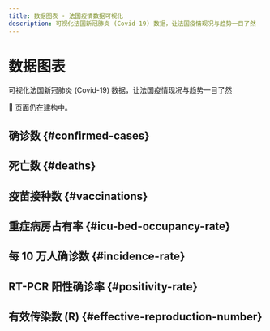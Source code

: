 ```yaml
---
title: 数据图表 - 法国疫情数据可视化
description: 可视化法国新冠肺炎 (Covid-19) 数据，让法国疫情现况与趋势一目了然
---
```



<h1 className="pages--h1">数据图表</h1>

<p className="subtitle">可视化法国新冠肺炎 (Covid-19) 数据，让法国疫情现况与趋势一目了然</p>

<div className="comment--translc_gray">🚧 页面仍在建构中。</div>

## 确诊数 {#confirmed-cases}

<CasesTrend />

## 死亡数 {#deaths}

<DeathsTrend />

## 疫苗接种数 {#vaccinations}

<VacDashboard />

## 重症病房占有率 {#icu-bed-occupancy-rate}

<IcuOccupRTrend />

## 每 10 万人确诊数 {#incidence-rate}

<IncidRTrend />

## RT-PCR 阳性确诊率 {#positivity-rate}

<PosRTrend />

## 有效传染数 (R) {#effective-reproduction-number}

<RTrend />
